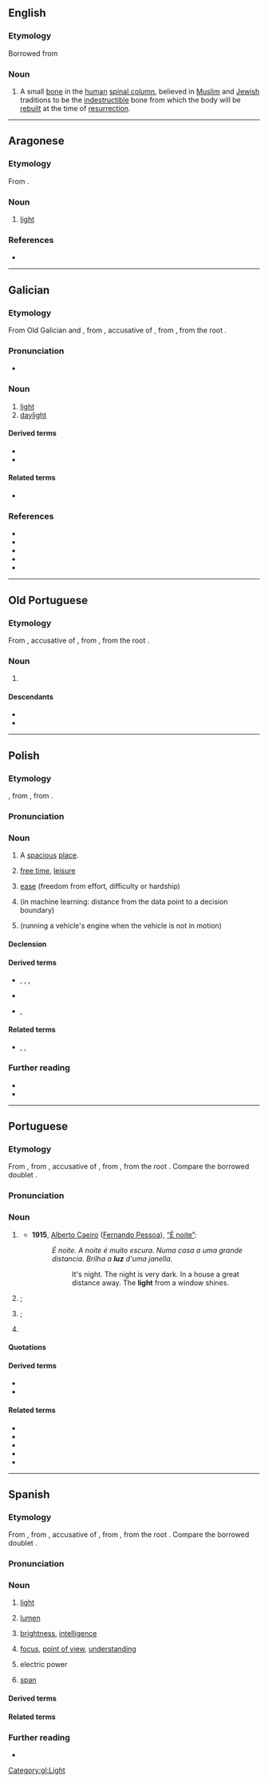 {{also|Luz|luź|Lūž}}
==English==

===Etymology===
Borrowed from {{bor|en|he|'לוז'}}

===Noun===
{{en-noun|?}}
{{wikipedia|Luz (bone)}}

# A small [[bone]] in the [[human]] [[spinal column]], believed in [[Muslim]] and [[Jewish]] traditions to be the [[indestructible]] bone from which the body will be [[rebuild|rebuilt]] at the time of [[resurrection]].

----

==Aragonese==

===Etymology===
From {{inh|an|la|lux}}.

===Noun===
{{an-noun|f}}

# [[light]]

===References===
* {{R:DBLA}}

----

==Galician==

===Etymology===
From Old Galician and {{inh|gl|roa-opt|luz}}, from {{inh|gl|la|lūcem}}, accusative of {{m|la|lūx}}, from {{inh|gl|itc-pro|*louks}}, from the {{der|gl|ine-pro|-}} root {{m|ine-pro|*lewk-|t=white; light; bright}}.

===Pronunciation===
* {{IPA|gl|[ˈluθ]|[ˈlus]|qual2=western}}

===Noun===
{{gl-noun|f|luces}}

# [[light]]
# [[daylight]]

====Derived terms====
* {{l|gl|lucecú}}
* {{l|gl|luceiro}}

====Related terms====
* {{l|gl|lucir}}

===References===
* {{R:DDGM}}
* {{R:gl:CX}}
* {{R:DDLG}}
* {{R:TILG}}
* {{R:TLPGP}}
[[Category:gl:Light]]

----

==Old Portuguese==

===Etymology===
From {{inh|roa-opt|la|lūcem}}, accusative of {{m|la|lūx}}, from {{inh|roa-opt|itc-pro|*louks}}, from the {{der|roa-opt|ine-pro|-}} root {{m|ine-pro|*lewk-|t=white; light; bright}}.

===Noun===
{{roa-opt-noun|f}}

# {{senseid|roa-opt|light}} {{l|en|light}} {{gloss|medium within which vision is possible}}

====Descendants====
{{rel-top|descendants}}
* {{desc|gl|luz}}
* {{desc|pt|luz}}
{{rel-bottom}}

----

==Polish==
{{wp|lang=pl}}

===Etymology===
{{bor+|pl|de|los}}, from {{der|pl|goh|lōs}}, from {{der|pl|gem-pro|*lausaz}}.

===Pronunciation===
{{pl-p|a=LL-Q809 (pol)-Olaf-luz.wav}}

===Noun===
{{pl-noun|m-in|dim=luzik}}

# A [[spacious]] [[place]].
# {{lb|pl|colloquial}} [[free time]], [[leisure]]
# {{lb|pl|colloquial}} [[ease]] (freedom from effort, difficulty or hardship)
#: {{syn|pl|swoboda}}
# {{lb|pl|colloquial}} {{w|margin (machine learning)|margin}} (in machine learning: distance from the data point to a decision boundary)
#: {{syn|pl|marża}}
# {{lb|pl|colloquial|automotive}} {{w|idle (engine)|idle}} (running a vehicle's engine when the vehicle is not in motion)
#: {{syn|pl|bieg jałowy}}

====Declension====
{{pl-decl-noun-m-in}}

====Derived terms====
* {{q|verbs}} {{l|pl|poluźnić}}, {{l|pl|poluźniać}}, {{l|pl|rozluźnić}}, {{l|pl|rozluźniać}}
* {{q|noun}} {{l|pl|luzak}}
* {{q|adjectives}} {{l|pl|luźny}}, {{l|pl|luzacki}}

====Related terms====
* {{q|adverbs}} {{l|pl|luźno}}, {{l|pl|luźnie}}, {{l|pl|luzacko}}

===Further reading===
* {{R:pl:WSJP}}
* {{R:pl:PWN}}

----

==Portuguese==

===Etymology===
From {{inh|pt|roa-opt|luz}}, from {{inh|pt|la|lūcem}}, accusative of {{m|la|lūx}}, from {{inh|pt|itc-pro|*louks}}, from the {{der|pt|ine-pro|-}} root {{m|ine-pro|*lewk-|t=white; light; bright}}. Compare the borrowed doublet {{doublet|pt|lux|notext=1}}.

===Pronunciation===
{{pt-IPA}}

===Noun===
{{pt-noun|f|pl=luzes}}

# {{senseid|pt|light}} {{l|en|light}} {{gloss|medium within which vision is possible}}
#* '''1915''', [[w:Alberto Caeiro|Alberto Caeiro]] ([[w:Fernando Pessoa|Fernando Pessoa]]), [[s:pt:É noite|“É noite”]]:
#*: ''É noite. A noite é muito escura. Numa casa a uma grande distancia. Brilha a '''luz''' d'uma janella.''
#*:: It's night. The night is very dark. In a house a great distance away. The '''light''' from a window shines.
# {{senseid|pt|light source}} {{l|en|light}}; {{l|en|light source}} {{gloss|object that emits light}}
# {{senseid|pt|enlightenment}} {{lb|pt|figurative}} {{l|en|light}}; {{l|en|enlightenment}} {{gloss|knowledge about things as they really are}}
# {{lb|pt|colloquial}} {{l|en|electricity}}

====Quotations====
{{seeCites|pt}}

====Derived terms====
* {{l|pt|à luz de}}
* {{l|pt|dar à luz}}

====Related terms====
* {{l|pt|lúcido}}
* {{l|pt|lucífero}}
* {{l|pt|luzerna}}
* {{l|pt|lúzio}}
* {{l|pt|luzir}}

----

==Spanish==
{{wikipedia|lang=es}}

===Etymology===
From {{inh|es|osp|luz}}, from {{inh|es|la|lūcem}}, accusative of {{m|la|lūx}}, from {{inh|es|itc-pro|*louks}}, from the {{der|es|ine-pro|-}} root {{m|ine-pro|*lewk-|t=white; light; bright}}. Compare the borrowed doublet {{doublet|es|lux|notext=1}}.

===Pronunciation===
{{es-IPA}}

===Noun===
{{es-noun|f}}

# [[light]]
#: {{ux|es|la '''luz''' extinguido|the extinct '''light'''}}
# {{lb|es|anatomy}} [[lumen]]
# {{lb|es|figurative|usually|in the plural}} [[brightness]], [[intelligence]]
#: {{ux|es|Vas a llegar con menos '''luces'''.|You're going to get there with less '''intellect'''.}}
# {{lb|es|figurative}} [[focus]], [[point of view]], [[understanding]]
#: {{ux|es|Debes verlo bajo una nueva '''luz'''.|translation=You must see it from a new point of view.}}
# {{lb|es|electricity}} electric power
#: {{ux|es|Se fue la '''luz'''.|translation=There is a blackout.|lit='''Light''' (power) went or is gone.}}
# {{lb|es|architecture}} [[span]]

====Derived terms====
{{der3|es
|a la luz de
|a plena luz del día
|aluzar
|a media luz
|[[a toda luz]]; [[a todas luces]]
|año luz
|araña de luces
|arrojar luz
|Ciudad de la Luz
|dar a luz
|hágase la luz
|lucecita
|lucero
|luces del norte
|luz artificial
|luz antiniebla
|luz crepuscular
|luz de Bengala
|luz de carretera
|luz de cruce
|luz natural
|luz negra
|luz solar
|luz trasera
|luz ultravioleta
|luz y sombra
|luz zodiacal
|sable de luz
|salir a la luz
|traje de luces
|velocidad de la luz
}}

====Related terms====
{{rel3|es|lucerna
|Lucio
|Lucía
|lucir
|lúcido
|lucífero
|lucio
|luciérnaga}}

===Further reading===
* {{R:DRAE}}

{{C|es|Light}}